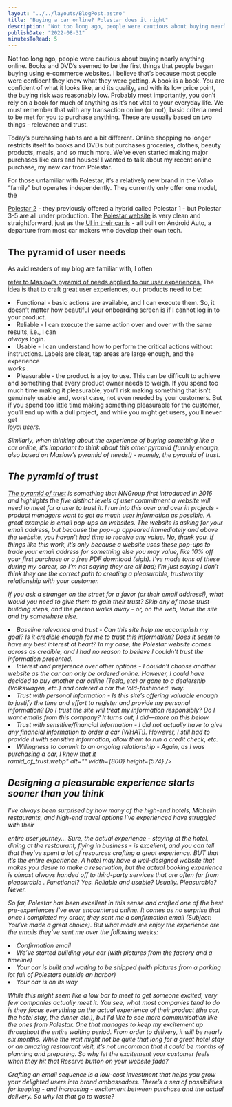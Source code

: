 ```yaml
---
layout: "../../layouts/BlogPost.astro"
title: "Buying a car online? Polestar does it right"
description: "Not too long ago, people were cautious about buying nearly anything online. Books and DVD’s seemed to be the first things that people began buying using e-commerce websites. I believe that’s because most people were confident they knew what they were getting. A book is a book. You are confident of what it looks like, and its quality, and with its low price point, the buying risk was reasonably low. Probably most importantly, you don’t rely on a book for much of anything as it’s not vital to your"
publishDate: "2022-08-31"
minutesToRead: 5
---
```


<p>Not too long ago, people were cautious about buying nearly anything online. Books and DVD’s seemed to be the first things that people began buying using e-commerce websites. I believe that’s because most people were confident they knew what they were getting. A book is a book. You are confident of what it looks like, and its quality, and with its low price point, the buying risk was reasonably low. Probably most importantly, you don’t rely on a book for much of anything as it’s not vital to your everyday life. We must remember that with any transaction online (or not), basic criteria need to be met for you to purchase anything. These are usually based on two things - relevance and trust.</p>
<p>Today’s purchasing habits are a bit different. Online shopping no longer restricts itself to books and DVDs but purchases groceries, clothes, beauty products, meals, and so much more. We’ve even started making major purchases like cars and houses! I wanted to talk about my recent online purchase, my new car from Polestar.</p>
<p>For those unfamiliar with Polestar, it’s a relatively new brand in the Volvo “family” but operates independently. They currently only offer one model, the </p>
<a href="https://www.polestar.com/se/polestar-2/?ref="antonsten".com">Polestar 2</a>
 - they previously offered a hybrid called Polestar 1 - but Polestar 3-5 are all under production. The 
<a href="https://www.polestar.com/?ref="antonsten".com">Polestar website</a>
 is very clean and straightforward, just as the 
<a href="https://hmi-app.polestar.com/?ref="antonsten".com">UI in their car is</a>
 - all built on Android Auto, a departure from most car makers who develop their own tech.</p>
<MDXImage src="/images/polestar.webp" alt="m most car makers who develop their own tech - Polestar" width={799} height={533} />
<h2 id="the-pyramid-of-user-needs">The pyramid of user needs</h>
</h2>
<p>As avid readers of my blog are familiar with, I often </p>
<a href="https://www.antonsten.com/great-ux/">refer to Maslow’s pyramid of needs applied to our user experiences.</a>
 The idea is that to craft great user experiences, our products need to be:</p>
<ol>
</ol>
<li>Functional - basic actions are available, and I can execute them. So, it doesn’t matter how beautiful your onboarding screen is if I cannot log in to your product.</li>
<li>Reliable - I can execute the same action over and over with the same results, i.e., I can </li>
<em>always</em>
 login.</li>
<li>Usable - I can understand how to perform the critical actions without instructions. Labels are clear, tap areas are large enough, and the experience </li>
<em>works</em>
 .</li>
<li>Pleasurable - the product is a joy to use. This can be difficult to achieve and something that every product owner needs to weigh. If you spend too much time making it pleasurable, you’ll risk making something that isn’t genuinely usable and, worst case, not even needed by your customers. But if you spend too little time making something pleasurable for the customer, you’ll end up with a dull project, and while you might get users, you’ll never get </li>
<em>loyal users. </ol>
<p>Similarly, when thinking about the experience of buying something like a car online, it’s important to think about this other pyramid (funnily enough, also based on Maslow’s pyramid of needs!) - namely, the pyramid of trust.</p>
<h2 id="the-pyramid-of-trust">The pyramid of trust</h>
</h2>
<a href="https://www.nngroup.com/articles/commitment-levels/?ref="antonsten".com">The pyramid of trust</a>
 is something that NNGroup first introduced in 2016 and highlights the five distinct levels of user commitment a website will need to meet for a user to trust it. I run into this over and over in projects - product managers want to get as much user information as possible. A great example is email pop-ups on websites. The website is asking for your email address, but because the pop-up appeared immediately and above the website, you haven’t had time to receive any value. No, thank you. If things like this work, it’s only because a website uses these pop-ups to trade your email address for something else you may value, like 10% off your first purchase or a free PDF download (sigh). I’ve made tons of these during my career, so I’m not saying they are all bad; I’m just saying I don’t think they are the correct path to creating a pleasurable, trustworthy relationship with your customer.</p>
<p>If you ask a stranger on the street for a favor (or their email address!), what would you need to give them to gain their trust? Skip any of those trust-building steps, and the person walks away - or, on the web, leave the site and try somewhere else.</p>
<ol>
</ol>
<li>Baseline relevance and trust - Can this site help me accomplish my goal? Is it credible enough for me to trust this information? Does it seem to have my best interest at heart? In my case, the Polestar website comes across as credible, and I had no reason to believe I couldn’t trust the information presented.</li>
<li>Interest and preference over other options - I couldn’t choose another website as the car can only be ordered online. However, I could have decided to buy another car online (Tesla, etc) or gone to a dealership (Volkswagen, etc.) and ordered a car the ‘old-fashioned’ way.</l>
</li>
<li>Trust with personal information - Is this site’s offering valuable enough to justify the time and effort to register and provide my personal information? Do I trust the site will treat my information responsibly? Do I want emails from this company? It turns out, I did—more on this below.</l>
</li>
<li>Trust with sensitive/financial information - I did not actually have to give any financial information to order a car (WHAT!). However, I still had to provide it with sensitive information, allow them to run a credit check, etc.</l>
</li>
<li>Willingness to commit to an ongoing relationship - Again, as I was purchasing a car, I knew that it </li>
<MDXImage src="/images/pyramid_of_trust.webp" alt="Again, as I was purchasing a car, I knew that it... - Pyramid Of Trust" width={800} height={574} />ramid_of_trust.webp" alt="" width={800} height={574} />
<h2 id="designing-a-pleasurable-experience-starts-sooner-than-you-think">Designing a pleasurable experience starts sooner than you think</h>
</h2>
<p>I’ve always been surprised by how many of the high-end hotels, Michelin restaurants, and high-end travel options I’ve experienced have struggled with their </p>
<em>entire</em>
 user journey... Sure, the 
<em>actual</e>
</em>
 experience - staying at the hotel, dining at the restaurant, flying in business - is excellent, and you can tell that they’ve spent a lot of resources crafting a great experience. BUT that it’s the entire experience. A hotel may have a well-designed website that makes you desire to make a reservation, but the actual booking experience is almost always handed off to third-party services that are often far from 
<em>pleasurable</e>
</em>
 . Functional? Yes. Reliable and usable? Usually. Pleasurable? Never.</p>
<p>So far, Polestar has been excellent in this sense and crafted one of the best pre-experiences I’ve ever encountered online. It comes as no surprise that once I completed my order, they sent me a confirmation email (Subject: You’ve made a great choice). But what made me enjoy the experience are the emails they’ve sent me over the following weeks:</p>
<ol>
</ol>
<li>Confirmation email</li>
<li>We’ve started building your car (with pictures from the factory and a timeline)</l>
</li>
<li>Your car is built and waiting to be shipped (with pictures from a parking lot full of Polestars outside an harbor)</l>
</li>
<li>Your car is on its way </li>
<p>While this might seem like a low bar to meet to get someone excited, very few companies actually meet it. You see, what most companies tend to do is they focus everything on the actual experience of their product (the car, the hotel stay, the dinner etc.), but I’d like to see more communication like the ones from Polestar. One that manages to keep my excitement up throughout the entire waiting period. From order to delivery, it will be nearly six months. While the wait might not be quite that long for a great hotel stay or an amazing restaurant visit, it’s not uncommon that it could be 
<em>months</e>
</em>
 of planning and preparing. So why let the excitement your customer feels when they hit that Reserve button on your website fade?</p>
<p>Crafting an email sequence is a low-cost investment that helps you grow your delighted users into brand ambassadors. There’s a sea of possibilities for keeping - and increasing - excitement between purchase and the actual delivery. So why let that go to waste?</p>
